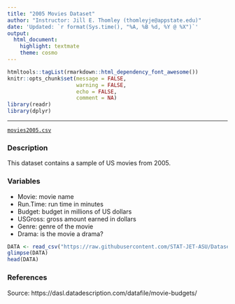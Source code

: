 ```yaml
---
title: "2005 Movies Dataset"
author: "Instructor: Jill E. Thomley (thomleyje@appstate.edu)"
date: 'Updated: `r format(Sys.time(), "%A, %B %d, %Y @ %X")`'
output: 
  html_document: 
    highlight: textmate
    theme: cosmo
---
```


```r
htmltools::tagList(rmarkdown::html_dependency_font_awesome())
knitr::opts_chunk$set(message = FALSE, 
                      warning = FALSE, 
                      echo = FALSE,
                      comment = NA)
library(readr)
library(dplyr)
```
<hr>

<i class="fas fa-database"></i> [`movies2005.csv`](https://raw.githubusercontent.com/STAT-JET-ASU/Datasets/master/Instructor/movies2005.csv)

### Description

This dataset contains a sample of US movies from 2005.

### Variables

* Movie: movie name
* Run.Time: run time in minutes
* Budget: budget in millions of US dollars
* USGross: gross amount earned in dollars
* Genre: genre of the movie
* Drama: is the movie a drama?

```r
DATA <- read_csv("https://raw.githubusercontent.com/STAT-JET-ASU/Datasets/master/Instructor/movies2005.csv")
glimpse(DATA)
head(DATA)
```

### References

Source: https://dasl.datadescription.com/datafile/movie-budgets/

<br>

